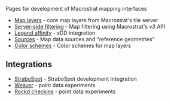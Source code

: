 
<PageHeaderV2 title="Map pages" showLogo></PageHeaderV2>

Pages for development of Macrostrat mapping interfaces

- [Map layers](/dev/map/layers) - core map layers from Macrostrat's tile server
- [Server-side filtering](/dev/map/filter) - Map filtering using Macrostrat's *v3* API
- [Legend affinity](/dev/map/legend-affinity) - xDD integration
- [Sources](/dev/map/sources) - Map data sources and "reference geometries"
- [Color schemes](/dev/map/color-schemes) - Color schemes for map layers

## Integrations

- [StraboSpot](/dev/map/strabospot) - StraboSpot development integration
- [Weaver](/dev/map/weaver) - point data experiments
- [Rockd checkins](/dev/map/checkins) - point data experiments


